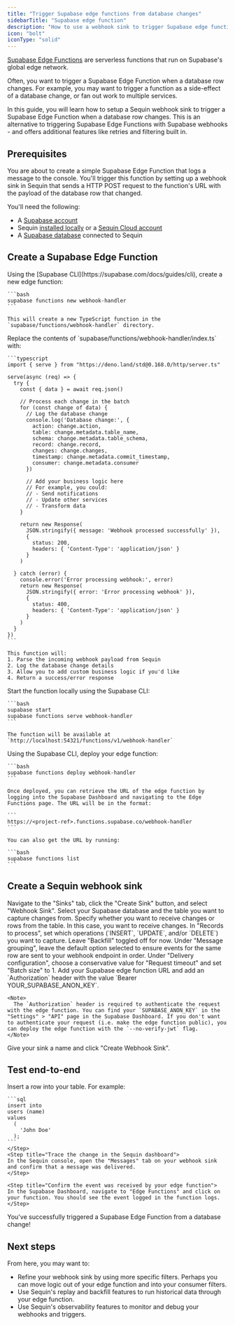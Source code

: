 ```yaml
---
title: "Trigger Supabase edge functions from database changes"
sidebarTitle: "Supabase edge function"
description: "How to use a webhook sink to trigger Supabase edge functions from database changes."
icon: "bolt"
iconType: "solid"
---
```


[Supabase Edge Functions](https://supabase.com/docs/guides/functions) are serverless functions that run on Supabase's global edge network.

Often, you want to trigger a Supabase Edge Function when a database row changes. For example, you may want to trigger a function as a side-effect of a database change, or fan out work to multiple services.

In this guide, you will learn how to setup a Sequin webhook sink to trigger a Supabase Edge Function when a database row changes. This is an alternative to triggering Supabase Edge Functions with Supabase webhooks - and offers additional features like retries and filtering built in.
## Prerequisites

You are about to create a simple Supabase Edge Function that logs a message to the console. You'll trigger this function by setting up a webhook sink in Sequin that sends a HTTP POST request to the function's URL with the payload of the database row that changed.

You'll need the following:

- A [Supabase account](https://supabase.com)
- Sequin [installed locally](/quickstart/webhooks) or a [Sequin Cloud account](https://console.sequinstream.com/register)
- A [Supabase database](/how-to/setup-supabase) connected to Sequin

## Create a Supabase Edge Function

<Steps titleSize="h3">
  <Step title="Create a new edge function">
    Using the [Supabase CLI](https://supabase.com/docs/guides/cli), create a new edge function:

    ```bash
    supabase functions new webhook-handler
    ```

    This will create a new TypeScript function in the `supabase/functions/webhook-handler` directory.
  </Step>

  <Step title="Add code to process webhook requests">
    Replace the contents of `supabase/functions/webhook-handler/index.ts` with:

    ```typescript
    import { serve } from "https://deno.land/std@0.168.0/http/server.ts"

    serve(async (req) => {
      try {
        const { data } = await req.json()

        // Process each change in the batch
        for (const change of data) {
          // Log the database change
          console.log('Database change:', {
            action: change.action,
            table: change.metadata.table_name,
            schema: change.metadata.table_schema,
            record: change.record,
            changes: change.changes,
            timestamp: change.metadata.commit_timestamp,
            consumer: change.metadata.consumer
          })

          // Add your business logic here
          // For example, you could:
          // - Send notifications
          // - Update other services
          // - Transform data
        }

        return new Response(
          JSON.stringify({ message: 'Webhook processed successfully' }),
          {
            status: 200,
            headers: { 'Content-Type': 'application/json' }
          }
        )

      } catch (error) {
        console.error('Error processing webhook:', error)
        return new Response(
          JSON.stringify({ error: 'Error processing webhook' }),
          {
            status: 400,
            headers: { 'Content-Type': 'application/json' }
          }
        )
      }
    })
    ```

    This function will:
    1. Parse the incoming webhook payload from Sequin
    2. Log the database change details
    3. Allow you to add custom business logic if you'd like
    4. Return a success/error response
  </Step>

  <Step title="Test the function locally">
    Start the function locally using the Supabase CLI:

    ```bash
    supabase start
    supabase functions serve webhook-handler
    ```

    The function will be available at `http://localhost:54321/functions/v1/webhook-handler`
  </Step>

  <Step title="Deploy the edge function and retrieve the URL">
    Using the Supabase CLI, deploy your edge function:

    ```bash
    supabase functions deploy webhook-handler
    ```

    Once deployed, you can retrieve the URL of the edge function by logging into the Supabase Dashboard and navigating to the Edge Functions page. The URL will be in the format:

    ```
    https://<project-ref>.functions.supabase.co/webhook-handler
    ```

    You can also get the URL by running:

    ```bash
    supabase functions list
    ```

  </Step>
</Steps>

## Create a Sequin webhook sink

<Steps titleSize="h3">
  <Step title="Create a new sink">
    Navigate to the "Sinks" tab, click the "Create Sink" button, and select "Webhook Sink".
  </Step>

  <Step title="Select source table">
    Select your Supabase database and the table you want to capture changes from.
  </Step>

  <Step title="Choose message type">
    Specify whether you want to receive changes or rows from the table. In this case, you want to receive changes.
  </Step>

  <Step title="Specify change types">
    In "Records to process", set which operations (`INSERT`, `UPDATE`, and/or `DELETE`) you want to capture.
  </Step>

  <Step title="Configure backfill">
    Leave "Backfill" toggled off for now.
  </Step>

  <Step title="Configure message grouping">
    Under "Message grouping", leave the default option selected to ensure events for the same row are sent to your webhook endpoint in order.
  </Step>

  <Step title="Configure delivery settings">
    Under "Delivery configuration", choose a conservative value for "Request timeout" and set "Batch size" to 1.
  </Step>

  <Step title="Configure HTTP endpoint">
    Add your Supabase edge function URL and add an `Authorization` header with the value `Bearer YOUR_SUPABASE_ANON_KEY`.

    <Note>
      The `Authorization` header is required to authenticate the request with the edge function. You can find your `SUPABASE_ANON_KEY` in the "Settings" > "API" page in the Supabase Dashboard. If you don't want to authenticate your request (i.e. make the edge function public), you can deploy the edge function with the `--no-verify-jwt` flag.
    </Note>
  </Step>

  <Step title="Name and create sink">
    Give your sink a name and click "Create Webhook Sink".
  </Step>
</Steps>

## Test end-to-end
<Steps titleSize="h3">
    <Step title="Add a row to your table">
    Insert a row into your table. For example:

    ```sql
    insert into
    users (name)
    values
      (
        'John Doe'
      );
    ```
    </Step>
    <Step title="Trace the change in the Sequin dashboard">
    In the Sequin console, open the "Messages" tab on your webhook sink and confirm that a message was delivered.
    </Step>

    <Step title="Confirm the event was received by your edge function">
    In the Supabase Dashboard, navigate to "Edge Functions" and click on your function. You should see the event logged in the function logs.
    </Step>
</Steps>

<Check>
You've successfully triggered a Supabase Edge Function from a database change!
</Check>


## Next steps

From here, you may want to:

* Refine your webhook sink by using more specific filters. Perhaps you can move logic out of your edge function and into your consumer filters.
* Use Sequin's replay and backfill features to run historical data through your edge function.
* Use Sequin's observability features to monitor and debug your webhooks and triggers.